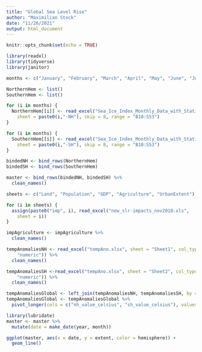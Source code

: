 ```yaml
---
title: "Global Sea Level Rise"
author: "Maximilian Stock"
date: "11/26/2021"
output: html_document
---
```


```r
knitr::opts_chunk$set(echo = TRUE)
```

```r
library(readxl)
library(tidyverse)
library(janitor)
```

```r
months <- c("January", "February", "March", "April", "May", "June", "July", "August", "September", "October", "November", "December")

NorthernHem <- list()
SouthernHem <- list()

for (i in months) {
  NorthernHem[[i]] <- read_excel("Sea_Ice_Index_Monthly_Data_with_Statistics_G02135_v3.0.xlsx",
    sheet = paste0(i,"-NH"), skip = 8, range = "B10:S53")
}

for (i in months) {
  SouthernHem[[i]] <- read_excel("Sea_Ice_Index_Monthly_Data_with_Statistics_G02135_v3.0.xlsx",
    sheet = paste0(i,"-SH"), skip = 8, range = "B10:S53")
}

bindedNH <- bind_rows(NorthernHem)
bindedSH <- bind_rows(SouthernHem)

master <- bind_rows(bindedNH, bindedSH) %>% 
  clean_names()

```

```r
sheets <- c("Land", "Population", "GDP", "Agriculture", "UrbanExtent")

for (i in sheets) {
  assign(paste0("imp", i), read_excel("new_slr-impacts_nov2010.xls", 
    sheet = i))
}

impAgriculture <- impAgriculture %>% 
  clean_names()

```

```r
tempAnomaliesNH <- read_excel("tempAno.xlsx", sheet = "Sheet1", col_types = c("numeric", 
    "numeric")) %>% 
  clean_names()

tempAnomaliesSH <-read_excel("tempAno.xlsx", sheet = "Sheet2", col_types = c("numeric", 
    "numeric")) %>% 
  clean_names()

tempAnomaliesGlobal <- left_join(tempAnomaliesNH, tempAnomaliesSH, by = "year_jan")
tempAnomaliesGlobal <- tempAnomaliesGlobal %>% 
  pivot_longer(cols = c("nh_value_celsius", "sh_value_celsius"), values_to = "tempAnomaly")
```

```r
library(lubridate)
master <- master %>% 
  mutate(date = make_date(year, month))

ggplot(master, aes(x = date, y = extent, color = hemisphere)) +
  geom_line()

```

